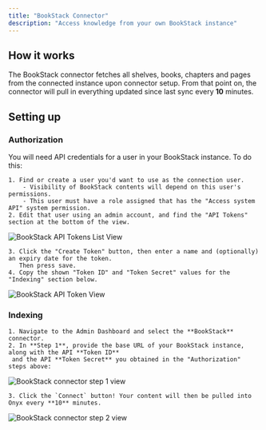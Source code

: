 ```yaml
---
title: "BookStack Connector"
description: "Access knowledge from your own BookStack instance"
---
```


## How it works

The BookStack connector fetches all shelves, books, chapters and pages from the connected instance upon connector setup.
From that point on, the connector will pull in everything updated since last sync every **10** minutes.

## Setting up

### Authorization

You will need API credentials for a user in your BookStack instance. To do this:

    1. Find or create a user you'd want to use as the connection user.
        - Visibility of BookStack contents will depend on this user's permissions.
        - This user must have a role assigned that has the "Access system API" system permission.
    2. Edit that user using an admin account, and find the "API Tokens" section at the bottom of the view.

![BookStack API Tokens List View](/archive/images/connectors/bookstack/BookstackApiTokenList.png)

    3. Click the "Create Token" button, then enter a name and (optionally) an expiry date for the token.
       Then press save.
    4. Copy the shown "Token ID" and "Token Secret" values for the "Indexing" section below.

![BookStack API Token View](/archive/images/connectors/bookstack/BookstackApiToken.png)

### Indexing

    1. Navigate to the Admin Dashboard and select the **BookStack** connector.
    2. In **Step 1**, provide the base URL of your BookStack instance, along with the API **Token ID**
     and the API **Token Secret** you obtained in the "Authorization" steps above:

![BookStack connector step 1 view](/archive/images/connectors/bookstack/BookstackAuth.png)

    3. Click the `Connect` button! Your content will then be pulled into Onyx every **10** minutes.

![BookStack connector step 2 view](/archive/images/connectors/bookstack/BookstackIndex.png)
